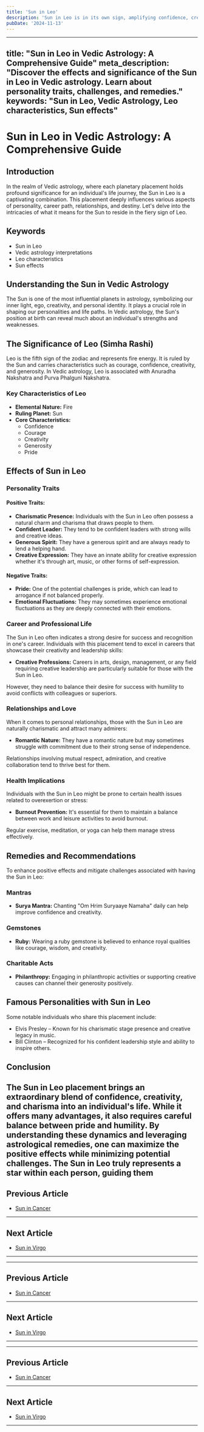 ```yaml
---
title: 'Sun in Leo'
description: 'Sun in Leo is in its own sign, amplifying confidence, creativity, and leadership abilities. These individuals are charismatic, generous, and seek recognition and admiration. in Vedic Astrology'
pubDate: '2024-11-13'
---
```


---
title: "Sun in Leo in Vedic Astrology: A Comprehensive Guide"
meta_description: "Discover the effects and significance of the Sun in Leo in Vedic astrology. Learn about personality traits, challenges, and remedies."
keywords: "Sun in Leo, Vedic Astrology, Leo characteristics, Sun effects"
---

# Sun in Leo in Vedic Astrology: A Comprehensive Guide

## Introduction

In the realm of Vedic astrology, where each planetary placement holds profound significance for an individual's life journey, the Sun in Leo is a captivating combination. This placement deeply influences various aspects of personality, career path, relationships, and destiny. Let's delve into the intricacies of what it means for the Sun to reside in the fiery sign of Leo.

## Keywords

- Sun in Leo
- Vedic astrology interpretations
- Leo characteristics
- Sun effects

## Understanding the Sun in Vedic Astrology

The Sun is one of the most influential planets in astrology, symbolizing our inner light, ego, creativity, and personal identity. It plays a crucial role in shaping our personalities and life paths. In Vedic astrology, the Sun's position at birth can reveal much about an individual's strengths and weaknesses.

## The Significance of Leo (Simha Rashi)

Leo is the fifth sign of the zodiac and represents fire energy. It is ruled by the Sun and carries characteristics such as courage, confidence, creativity, and generosity. In Vedic astrology, Leo is associated with Anuradha Nakshatra and Purva Phalguni Nakshatra.

### Key Characteristics of Leo

- **Elemental Nature:** Fire
- **Ruling Planet:** Sun
- **Core Characteristics:**
  - Confidence
  - Courage
  - Creativity
  - Generosity
  - Pride

## Effects of Sun in Leo

### Personality Traits

#### Positive Traits:
- **Charismatic Presence:** Individuals with the Sun in Leo often possess a natural charm and charisma that draws people to them.
- **Confident Leader:** They tend to be confident leaders with strong wills and creative ideas.
- **Generous Spirit:** They have a generous spirit and are always ready to lend a helping hand.
- **Creative Expression:** They have an innate ability for creative expression whether it's through art, music, or other forms of self-expression.

#### Negative Traits:
- **Pride:** One of the potential challenges is pride, which can lead to arrogance if not balanced properly.
- **Emotional Fluctuations:** They may sometimes experience emotional fluctuations as they are deeply connected with their emotions.
  
### Career and Professional Life

The Sun in Leo often indicates a strong desire for success and recognition in one's career. Individuals with this placement tend to excel in careers that showcase their creativity and leadership skills:

- **Creative Professions:** Careers in arts, design, management, or any field requiring creative leadership are particularly suitable for those with the Sun in Leo.
  
However, they need to balance their desire for success with humility to avoid conflicts with colleagues or superiors.

### Relationships and Love

When it comes to personal relationships, those with the Sun in Leo are naturally charismatic and attract many admirers:

- **Romantic Nature:** They have a romantic nature but may sometimes struggle with commitment due to their strong sense of independence.
  
Relationships involving mutual respect, admiration, and creative collaboration tend to thrive best for them.

### Health Implications

Individuals with the Sun in Leo might be prone to certain health issues related to overexertion or stress:

- **Burnout Prevention:** It's essential for them to maintain a balance between work and leisure activities to avoid burnout.
  
Regular exercise, meditation, or yoga can help them manage stress effectively.

## Remedies and Recommendations

To enhance positive effects and mitigate challenges associated with having the Sun in Leo:

### Mantras
- **Surya Mantra:** Chanting "Om Hrim Suryaaye Namaha" daily can help improve confidence and creativity.

### Gemstones
- **Ruby:** Wearing a ruby gemstone is believed to enhance royal qualities like courage, wisdom, and creativity.

### Charitable Acts
- **Philanthropy:** Engaging in philanthropic activities or supporting creative causes can channel their generosity positively.

## Famous Personalities with Sun in Leo

Some notable individuals who share this placement include:

* Elvis Presley – Known for his charismatic stage presence and creative legacy in music.
* Bill Clinton – Recognized for his confident leadership style and ability to inspire others.

## Conclusion

The Sun in Leo placement brings an extraordinary blend of confidence, creativity, and charisma into an individual's life. While it offers many advantages, it also requires careful balance between pride and humility. By understanding these dynamics and leveraging astrological remedies, one can maximize the positive effects while minimizing potential challenges. The Sun in Leo truly represents a star within each person, guiding them
---

## Previous Article
- [Sun in Cancer](/blogs-md/0801_Sun_in_Rashi/080104_Sun_in_Cancer.mdx)

---

## Next Article
- [Sun in Virgo](/blogs-md/0801_Sun_in_Rashi/080106_Sun_in_Virgo.mdx)

---
---

## Previous Article
- [Sun in Cancer](080104_Sun_in_Cancer.mdx)

---

## Next Article
- [Sun in Virgo](080106_Sun_in_Virgo.mdx)

---
---

## Previous Article
- [Sun in Cancer](080104_Sun_in_Cancer.mdx)

---

## Next Article
- [Sun in Virgo](080106_Sun_in_Virgo.mdx)

---
